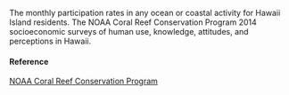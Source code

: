 The monthly participation rates in any ocean or coastal activity for Hawaii Island residents. The NOAA Coral Reef Conservation Program 2014 socioeconomic surveys of human use, knowledge, attitudes, and perceptions in Hawaii.

#### Reference

[NOAA Coral Reef Conservation Program](NA)